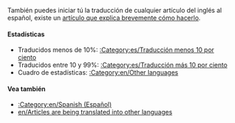 {{en/Bilingual box| Es
| En esta página aparece un índice de los diferentes '''artículos que están siendo traducidos al español''' en la wiki de OpenTTD.<br/>Los artículos con las plantillas {{en/S|Traducción/Es}} y {{en/S|Pendiente de traducción/Es}} son incluidos automáticamente en está categoría.
| ''This page provides an index for a wide range of '''articles are being translated into Spanish''' in OpenTTD Wiki.<br/>Articles with {{en/S|Traducción/Es}} and {{en/S|Pendiente de traducción/Es}} templates automatically go here.''}}

También puedes iniciar tú la traducción de cualquier artículo del inglés al español, existe un [[es/Traducir artículos al español|artículo que explica brevemente cómo hacerlo]].

====Estadísticas====
*Traducidos menos de 10%: [[:Category:es/Traducción menos 10 por ciento]]
*Traducidos entre 10 y 99%: [[:Category:es/Traducción más 10 por ciento]]
*Cuadro de estadísticas: [[:Category:en/Other languages]]

====Vea también====
*[[:Category:en/Spanish (Español)]]
*[[en/Articles are being translated into other languages]]